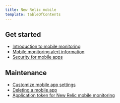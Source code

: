 ```yaml
---
title: New Relic mobile
template: tableOfContents
---
```


## Get started

* [Introduction to mobile monitoring](/docs/mobile-monitoring/new-relic-mobile/get-started/introduction-mobile-monitoring)
* [Mobile monitoring alert information](/docs/mobile-monitoring/new-relic-mobile/get-started/mobile-monitoring-alert-information)
* [Security for mobile apps](/docs/mobile-monitoring/new-relic-mobile/get-started/security-mobile-apps)

## Maintenance

* [Customize mobile app settings](/docs/mobile-monitoring/new-relic-mobile/maintenance/customizing-your-mobile-app-settings)
* [Deleting a mobile app](/docs/mobile-monitoring/new-relic-mobile/maintenance/deleting-mobile-app)
* [Application token for New Relic mobile monitoring](/docs/mobile-monitoring/new-relic-mobile/maintenance/viewing-your-application-token)
